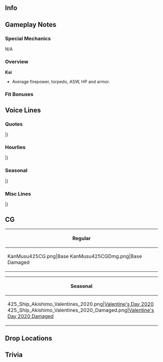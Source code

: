 ==Info==
{{KanmusuInfo|ID=425}}
{{KanmusuInfo|ID=425a}}

==Gameplay Notes==
===Special Mechanics===
N/A

===Overview===
'''Kai'''
* Average firepower, torpedo, ASW, HP and armor.  

===Fit Bonuses===
{{:{{BASEPAGENAME}}/Equipment Bonuses}}
{{clear}}

==Voice Lines==
===Quotes===
{{ShipquoteHeader}}
{{ShipquoteKai
|scenario = Introduction
|origin =うちが、夕雲型駆逐艦、その十八番艦、秋霜よ。「秋霜烈日」。そんな言葉のような厳しい戦局を駆け抜けたの。うちのことも覚えておいてね。忘れないでね？
|translation =I'm the 18th ship of the Yuugumo-class destroyers, Akishimo. "Harshness" that's what best describes the state of the war when I was active. Remember me too. Don't forget me alright?<ref>She uses an idiom that contains her name (秋霜烈日) as a play on words.</ref>
}}
{{ShipquoteKai
|scenario = Introduction|kai = true
|origin =おはよう！夕雲型駆逐艦、十八番艦、秋霜、ここに！どんなに厳しい状況だって、ねぇ、うちらと一緒に超えていくっしょ！さあ、行くよ！
|translation =Mornin! 18th ship of the Yuugumo-class destroyers, Akishimo, reporting in. Hey, no matter how hard it gets, we'll overcome it together! Now, let's go!
}}
{{ShipquoteKai
|scenario = Library
|origin =夕雲型駆逐艦、十八番艦、秋霜よ。知っててくれた？先輩方の二駆を継ぐ、夕雲型で編成された...新編二駆を...早霜、清霜とともに編成したの。大きの負け戦はしっかり経験済み。最後は多号作戦。うちらのことも、覚えていてね。
|translation =I'm the 18th ship of the Yuugumo-class destroyers, Akishimo. Do you know me? Together with Hayashimo and Kiyoshimo from the Yuugumo-class, we succeeded DesDiv2 from our seniors and formed the New DesDiv2.<ref>The original DesDiv2 was Murasame, Yuudachi, Harusame and Samidare.</ref> We already had an experience with a huge defeat.<ref>Referring to the [https://en.wikipedia.org/wiki/Battle_of_Leyte_Gulf Battle of Leyte Gulf].</ref> My last battle was during Operation Ta-go.<ref>Referring to the [https://en.wikipedia.org/wiki/Battle_of_Ormoc_Bay Battle of Ormoc Bay] that was called "Operation Ta-go" by the IJN.</ref> Make sure you remember us.
}}
{{ShipquoteKai
|scenario = Secretary 1
|origin =何？うちのことを呼んだ？
|translation =What is it? Did you call me?
}}
{{ShipquoteKai
|scenario = Secretary 1|kai = true
|origin =うちのことを呼んだ？いいよ。
|translation =Did you call me? Alright then.
}}
{{ShipquoteKai
|scenario = Secretary 2
|origin =うちは別にいいけど。
|translation =I'm fine with anything.
}}
{{ShipquoteKai
|scenario = Secretary 3
|origin =アサアサ、やめなって！くすぐったいから！もう！いかげんにしないと、うち怒るよ！…って！キヨキヨ、と司令官…ねぇ、何やってんの？ねぇ？
|translation =Asa-Asa, stop that! It tickles! Jeez! I'll get angry if you don't stop! ...Eh! Kiyo-Kiyo, and Commander? ...Hey, what are you two up to? Hey?
}}
{{ShipquoteKai
|scenario = Idle
|origin =ハヤハヤ、ねぇ、この髪飾りどう思う？あ、そう？なら、これは？そう？よしよし。じゃあ、明日はどれがいいかな。あ、そう？そうかな。えへへぇ。
|translation =Haya-Haya, hey, what do you think of this hair ornament? Ah, really? Then what about this one? Really? Good, good. I wonder which one I should wear tomorrow. Ah, really? I guess so. Ehehe.
}}
{{ShipquoteKai
|scenario = Secretary Married
|origin =うちさあ、ちょっとお茶入れて見たんだけど、飲む？あぁ、別に飲む無くてもいいよ。自分で飲むから…そう？
|translation =You know, I just tried making some tea so... you want some? Ah, you don't really need to have a cup. I can drink it myself... You will?
}}
{{ShipquoteKai
|scenario = Wedding
|origin =司令官、何？なんかおかしくない？えへぇ、うちに…こ、これ？本当に？うそ、泣けてくるんだけど…
|translation =Commander, what is it? Aren't you being a bit strange? Ehe, i-is this... for me? Really? No way, my tears won't stop flowing...
}}
{{ShipquoteKai
|scenario = Looking At Scores
|origin =ん？情報？うちが取ってきて上げる。これでしょう？
|translation =Hmm? Information? I'll go get it. This is it right?
}}
{{ShipquoteKai
|scenario = Joining A Fleet
|origin =第二駆逐隊、秋霜、抜錨！ついてきて！
|translation =Destroyer Division 2, Akishimo, heading out! Follow me!
}}
{{ShipquoteKai
|scenario = Joining A Fleet|kai = true
|origin =第二駆逐隊、旗艦秋霜、抜錨！ついてきて！
|translation =Destroyer Division 2, flagship Akishimo, heading out! Follow me!
}}
{{ShipquoteKai
|scenario = Equipment 1
|origin =ありがとう。
|translation =Thanks.
}}
{{ShipquoteKai
|scenario = Equipment 1|kai = true
|origin =わあ、それいいと思ってた！ありがとう。
|translation =Wow, think this is great! Thanks.
}}
{{ShipquoteKai
|scenario = Equipment 2
|origin =うちにピッタリ！
|translation =This fits me perfectly!
}}
{{ShipquoteKai
|scenario = Equipment 3
|origin =ん、あり、かね。
|translation =Hmm, I think this works.
}}
{{ShipquoteKai
|scenario = Supply
|origin =ありがとう。補給は本当嬉しいんだ。また出るよ。
|translation =Thanks. I'm really happy for the supplies. I'll head out again.
}}
{{ShipquoteKai
|scenario = Docking Minor
|origin =ん、頭打ったかも。ちょっと具合見てくる。
|translation =Ngh, I think I hit my head. I'll get it checked out.<ref>She had her bow blown off during air raids at Ormoc Bay.</ref>
}}
{{ShipquoteKai
|scenario = Docking Major
|origin =なんか、頭が痛い。しっかり見てもらってくる。
|translation =My head kinda hurts. I'll go get myself properly checked out.
}}
{{ShipquoteKai
|scenario = Construction
|origin =そうか、新しい子来たんだ。よかった！
|translation =I see, a new girl has arrived. Great!
}}
{{ShipquoteKai
|scenario = Returning From Sortie
|origin =よし、作戦完了。無事が何より。ねぇ？
|translation =Alright, operation complete. The most important thing is we're safe. Right?
}}
{{ShipquoteKai
|scenario = Starting A Sortie
|origin =ハヤハヤ、キヨキヨ、いい？新編二駆、出撃だから！
|translation =Haya-Haya, Kiyo-Kiyo, you ready? The New DesDiv2 is sortieing!
}}
{{ShipquoteKai
|scenario = Battle Start
|origin =敵、発見だから。やるきゃないっしょ！
|translation =Enemy spotted. Let's do this!
}}
{{ShipquoteKai
|scenario = Attack
|origin =打ち負けるな！打って！
|translation =I won't lose! fire!
}}
{{ShipquoteKai
|scenario = Air Battle/Daytime Spotting/Night Battle Attack
|origin =このこの！負けるもんか！
|translation =Why you little! I won't lose!
}}
{{ShipquoteKai
|scenario = Night Battle
|origin =追撃するから。艦隊、秋霜に続いて。行くよ！
|translation =We'll be pursuing them. Fleet, follow me. Let's go!
}}
{{ShipquoteKai
|scenario = MVP
|origin =やった、やった！うちが、うちが一番？アサアサ、キヨキヨ、見てた見てた？ねぇ？
|translation =This is great! I-I'm the best? Asa-Asa, Kiyo-Kiyo, did you see that? Did you?
}}
{{ShipquoteKai
|scenario = Minor Damage 1
|origin =こあぁ！
|translation =Whoa!
}}
{{ShipquoteKai
|scenario = Minor Damage 2
|origin =クッソ！当ててくるな！
|translation =Goddamnit! Don't shoot me!
}}
{{ShipquoteKai
|scenario = Major Damage
|origin =うわぁ！艦首が！この！沈むかよ！
|translation =Whoaa! My bow! Why you...! I won't sink!
}}
{{ShipquoteKai
|scenario = Sunk
|origin =あぁ、沈んでく…体が…深く、深く…これが海の中、これが深海か…みんな…
|translation =Ah, I'm sinking... My body is going deeper and deeper... So this is the depths, the abyss... Everyone...
}}
|}
<references/>
{{clear}}

===Hourlies===
{{ShipquoteHeader|type = hourly}}
{{ShipquoteKai|kai = true
|scenario = 00:00
|origin =今日はうちが秘書艦、やったげるから。ありがたいっしょ？ねえ？…あれ？
|translation =I'll be your secretary ship today. Aren't you grateful? Hey? ...Huh?
}}
{{ShipquoteKai|kai = true
|scenario = 01:00
|origin =マルヒトマルマル。夜だよ。静かだよねぇ。
|translation =0100. It's night. It's so peaceful.
}}
{{ShipquoteKai|kai = true
|scenario = 02:00
|origin =マルフタマルマル。丑三つ時。やっぱちょっとだけこの時間は怖いよね。司令官もそうっしょ？
|translation =0200. It's the Hour of the Ox. You know, I'm kinda scared of this time of day. Don't you think so too, Commander?
}}
{{ShipquoteKai|kai = true
|scenario = 03:00
|origin =マルサンマルマル。ふあぁ。やっぱ眠いね。ねぇ？あぁ、もしもし。起きてます？あぁ、起きてた。
|translation =0300. *yaawn*. I'm really sleepy. Right? Ah, earth to Commander. Are you awake? Ah, you are.
}}
{{ShipquoteKai|kai = true
|scenario = 04:00
|origin =マルヨンマルマル。もうすぐ朝か。ちょっとキヨキヨの様子見てくる。えっ、寝てるって？まあ、そっか。
|translation =0400. It's almost morning. I'll go check up on Kiyo-Kiyo. Eh, let her sleep? Well, I guess I should.
}}
{{ShipquoteKai|kai = true
|scenario = 05:00
|origin =マルゴーマルマル。はぁ、もうなんか外が少し明るいよ。ねぇ、徹夜した時のこの時間って、なんかあれだよね？
|translation =0500. Wow, it's getting brighter outside. Hey, after staying up all night, this time of day feels kinda... you know?
}}
{{ShipquoteKai|kai = true
|scenario = 06:00
|origin =マルロクマルマル。朝だ！朝だよ。総員起こし！ほら、みんな、起きた起きた！朝だよ！
|translation =0600. It's morning! It's morning now. All hands assemble! Come on everyone, time to wake up! It's morning now!
}}
{{ShipquoteKai|kai = true
|scenario = 07:00
|origin =マルナナマルマル。ハヤハヤ、キヨキヨ、おはよう！えっ、うち？うちは、昨日は、司令官と、うふふぅ。いた…司令官と普通に到着してました。はい。
|translation =0700. Haya-Haya, Kiyo-Kiyo, good morning! Eh, me? Yesterday the Commander and I... Ufufu. Ow... We just spent time together normally. Yes that.
}}
{{ShipquoteKai|kai = true
|scenario = 08:00
|origin =マルハチマルマル。やあ、いつ食ても、ハヤハヤの朝ごはん、美味しいよね。あぁ、お味噌汁お代りしていい？うん。
|translation =0800. Man, Haya-Haya's breakfast is delicious no matter how many times I have it. Ah, can I have another bowl of miso soup? Yup.
}}
{{ShipquoteKai|kai = true
|scenario = 09:00
|origin =マルキュウマルマル。はぁ、お腹いっぱい。司令官、ねぇ、ちょっと食休みで昼まで、寝ちゃう？って！いった…
|translation =0900. Aaah, I'm full. Hey Commander, can we sleep till noon after that meal? Oof! Ow...
}}
{{ShipquoteKai|kai = true
|scenario = 10:00
|origin =ヒトマルマルマル。はいはい、練度は大事だよね。わかってまーす！新編二駆、演習入ります！とう！
|translation =1000. Yeah yeah, training is important. I get iiiit! New DesDiv2, heading out on exercises! Whoo!
}}
{{ShipquoteKai|kai = true
|scenario = 11:00
|origin =ヒトヒトマルマル。ハヤハヤ、キヨキヨ、三人揃って演習するのって、なんか楽しい。泣けてきちゃう。ねぇ？
|translation =1100. Haya-Haya, Kiyo-Kiyo, the three of us exercising together is kinda fun. It just moves ya to tears. Doesn't it?
}}
{{ShipquoteKai|kai = true
|scenario = 12:00
|origin =やった！ヒトフタマルマル。お昼！ねぇ、ハヤハヤ、今日のお弁当は何？うち完全腹ペコ！
|translation =Hooray! 1200. It's lunchtime! Hey Haya-Haya, what's in today's lunch box? I'm really hungry!
}}
{{ShipquoteKai|kai = true
|scenario = 13:00
|origin =ふぅ。ヒトサンマルマル。海の上で食べるお弁当って、なんでこんなに美味しいんだろう。本当、泣けてきちゃう。なんで。
|translation =Whew. 1300. I wonder why the lunch boxes you eat at sea are so delicious. It really brings me to tears. Why.
}}
{{ShipquoteKai|kai = true
|scenario = 14:00
|origin =ヒトヨンマルマル。さあ、午後も頑張ろう！行くよ！
|translation =1400. Come on, let's work hard in the afternoon too! Let's go!
}}
{{ShipquoteKai|kai = true
|scenario = 15:00
|origin =ヒトゴーマルマル。って！ あれです！おやつタイム！ねぇ、キヨキヨ、さあ、今日はな～に？はぁー！美味しそう！
|translation =1500. Now! It's time! Snack time! Hey Kiyo-Kiyo, what you got for today? Ah! That looks good!
}}
{{ShipquoteKai|kai = true
|scenario = 16:00
|origin =ヒトロクマ…あぁ、ボノボノ！なんかさ、この時間って戦地になるよね…あぁ、そうでもない？そう？
|translation =160... Ah, Bono-Bono! Somehow this time feels like it will become a battlefield... Ah, it won't? Really?<ref>She and [[Akebono]] were sunk around this time during an air raid on Manila while they were being repaired.</ref>
}}
{{ShipquoteKai|kai = true
|scenario = 17:00
|origin =ヒトナナマルマル。司令官、ボノボノ、見てよ。夕日、きれい。ねぇ？本当、泣けるよね。ねぇ？
|translation =1700. Commander, Bono-Bono, look at that. The sunset is beautiful. Isn't it? It really brings you to tears doesn't it? Right?
}}
{{ShipquoteKai|kai = true
|scenario = 18:00
|origin =多号作戦なあ。あれは何だったんだろう？歴戦のナガナガ姉も帰ってこなかった。日が暮れたね。ヒトハチマルマル。
|translation =You know Operation Ta-go? I wonder what it was for? Even Naga-Naga-nee with her military experience didn't make it back. The sun has set. 1800.
}}
{{ShipquoteKai|kai = true
|scenario = 19:00
|origin =ヒトキュウマルマル。えぇ？今日は間宮につれててくれんの？まじ？やった！みんなで行こうよ！
|translation =1900. Eh? You're taking me to Mamiya today? Seriously? Hooray! Let's go, everyone!
}}
{{ShipquoteKai|kai = true
|scenario = 20:00
|origin =フタマルマルマル。司令官、間宮、最高！ハヤハヤの飯と同じくらいうまいよ。まじうめ！
|translation =2000. Commander, Mamiya is the best! The food is as delicious as Haya-Haya's. It's really good!
}}
{{ShipquoteKai|kai = true
|scenario = 21:00
|origin =フタヒトマルマル。いやぁ、くったくった。ごちそうさま。さあ、帰て寝ようか。えぇ？書類整理？いやだよ！
|translation =3100. Man, I'm full. Thanks for the meal. Now, let's go home and sleep. Eh? Filing? I don't wanna!
}}
{{ShipquoteKai|kai = true
|scenario = 22:00
|origin =フタフタマルマル。みんなが手伝ってくれだから、書類仕事も早く終わったね。じゃ、お茶でも入れよっか？
|translation =2200. The paperwork got done fast because everyone helped. Now, shall I make some tea?
}}
{{ShipquoteKai|kai = true
|scenario = 23:00
|origin =フタサンマルマル。はい！お茶をここに置くね。ねぇ、今日も一日お疲れ様。生きるって、いいよね？えへへぇ。
|translation =2300. Here you go! I'll leave your tea here. Hey, thanks for your hard work everyday. Isn't it great to be alive? Ehehe.
}}
|}
<references/>
{{clear}}

===Seasonal===
{{SeasonalHeaderOld}}
{{SeasonalQuote
|scenario = [[Seasonal/Setsubun_2020|Setsubun 2020]]
|origin = 来たね、来たね、節分が！うちらの鬼はだれ？だれ！？…えぇ？ナガナガねえ？あはぁー、それは…やめとかない？ねぇ？
|translation =	It's here! Setsubun is finally here! Who is our Oni? Who is it!? ...Eh? Naga-Naga-nee? Aha, that's... we better not do this? Right?
|audio = Akishimo_Setsubun_2020_Secretary_1.mp3
|notes = 
}}
{{SeasonalQuote
|scenario = [[Seasonal/Valentine%27s_Day_2020|Valentine's Day 2020]]
|origin = えへへー。天下のバレンタイン！うち必殺のチョコ魚雷！いやいや、あれは！すごい！上には上が！うおぉ！！
|translation =	Ehehe. This is the greatest Valentine's gift! My killer chocolate torpedoes! Hold up, that's! Amazing! It's massive! Whoaaaaa!!
|audio = Akishimo_Valentines_2020_Secretary_1.mp3
|notes = 
}}
{{SeasonalQuote
|scenario = [[Seasonal/White_Day_2020|White Day 2020]]
|origin = あぁ、司令官、うちらもお返しくれるの？ありがとう！マジ手作り！？うそー！間宮さんじゃないの？……そう？
|translation =	Ah, Commander, you're giving us a return gift too? Thank you! You seriously made it yourself!? No waaaaay! It must be from Mamiya's right? ...Really?
|audio = Akishimo_White_Day_2020_Secretary_1.mp3
|notes = 
}}
{{SeasonalQuote
|scenario = [[Seasonal/Seventh_Anniversary|7th Anniversary]]
|origin = ねぇ、うちらの艦隊って、実は七周年なんだって！なんかすごくない？うちもお祝いするよ。おめでとう！
|translation =	Hey, did you know it's really our fleet's 7th Anniversary? Isn't that amazing? I'm going to celebrate too. Congrats!
|audio = Akishimo_7th_Anniversary_Secretary_1.mp3
|notes = 
}}
{{SeasonalQuote
|scenario = [[Seasonal/Autumn_2020|Autumn 2020]]
|origin = 秋、それはうち、秋霜の季節。やったー！秋だ！秋祭り！ねぇ、ねぇ、ボノボノ、どこ行く？えぇ？あんた、サンマ焼きまくり係りなの？はぁ〜。あぁ、はい。頑張って。
|translation =	Autumn, that's my season. Yipeee! It's autumn! Time for the Autumn Festival! Hey, hey, Bonobono, where are you going? You're supposed to grill some saury? *siigh* Oh, alright. Go for it.
|audio = Akishimo_Autumn_2020_Secretary_1.mp3
|notes = 
}}
{{SeasonalQuote
|scenario = [[Seasonal/Christmas_2020|Christmas 2020]]
|origin = ボノボノ、これ食いなって美味しいから。あぁ、キヨキヨ逆に食いすぎだ！腹壊すぞ！いや〜、なんか楽しいな。泣けるほど楽しい。いひひ。
|translation =	Bonobono, it's delicious, try some. Ah, Kiyokiyo, you need to slow down! You'll make yourself sick! Maaaan~, it's so fun. Brings a tear to my eye.
|audio = Akishimo_Christmas_2020_Secretary_1.mp3
|notes = 
}}
{{SeasonalQuote
|scenario = [[Seasonal/Eighth_Anniversary|8th Anniversary]]
|origin = ねぇ、うちらの艦隊ってなにげに八周年なんだって。なんかすごくない？感謝だね。うちらもお祝いだ！
|translation =	Hey, our fleet somehow made it to the 8th Anniversary. Isn't that amazing? Thanks. Let's celebrate too!
|audio = Akishimo_8th Anniversary_Secretary_1.mp3
|notes = 
}}
|}<references/>

{{clear}}

===Misc Lines===
{{SeasonalHeaderOld}}
{{SeasonalQuote
|scenario = [[Fall 2019 Event]]
|origin = 夕雲型、第二駆逐隊、戦場海域ニ突入セリ。ハヤハヤ、キヨキヨ、いい？うちに続いて！行くよ！
|translation =	Yuugumo-class Destroyer Division 2, has broken through into operation area. Haya-Haya, Kiyo-Kiyo, ready? Follow me! Let's go!
|audio = Ship_Voice_Akishimo_Kai_Fall_2019_Event_Friend_Fleet_1.mp3
|notes = Friend Fleet 1
}}
{{SeasonalQuote
|scenario = [[Fall 2019 Event]]
|origin = うちが行くっきゃないっしょ！
|translation =	I gotta get going!
|audio = Ship_Voice_Akishimo_Kai_Fall_2019_Event_Friend_Fleet_2.mp3
|notes = Friend Fleet 2
}}
{{SeasonalQuote
|scenario = [[Hinamatsuri 2020 Mini-Event]]
|origin = 秋霜、了解。うちらの援護、結構ありだから。
|translation =	Akishimo, acknowledging. Our support is going to be pretty good.
|audio = Ship_Voice_Akishimo_Kai_Hinamatsuri_2020_Mini-Event_Friend_Fleet_1.mp3
|notes = Friend Fleet 1
}}
|}<references/>

{{clear}}

==CG==
{| class="mw-collapsible mw-collapsed wikitable" style="width: 100%;"
!Regular
|-
|<gallery>
KanMusu425CG.png|Base
KanMusu425CGDmg.png|Base Damaged
</gallery>
|}

{| class="mw-collapsible mw-collapsed wikitable" style="width: 100%;"
!Seasonal
|-
|<gallery>
425_Ship_Akishimo_Valentines_2020.png|[[Seasonal/Valentine%27s_Day_2020|Valentine's Day 2020]]
425_Ship_Akishimo_Valentines_2020_Damaged.png|[[Seasonal/Valentine%27s_Day_2020|Valentine's Day 2020 Damaged]]
</gallery>
|}

==Drop Locations==

==Trivia==

{{Shiplist}}
